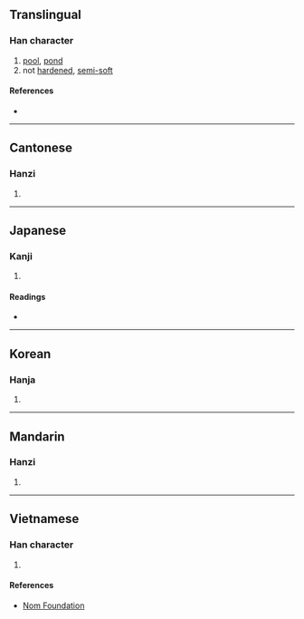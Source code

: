 {{character info/new}}
==Translingual==

===Han character===
{{Han char|rn=85|rad=水|as=10|sn=13|four=30167|canj=EILR|ids=⿰氵唐}}

# [[pool]], [[pond]]
# not [[harden]]ed, [[semi-]][[soft]]

====References====
* {{Han ref|kx=0639.150|dkj=17925|dj=1046.080|hdz=31706.010|uh=6E8F|ud=28303|bh=DE46|bd=56902}}

----

==Cantonese==

===Hanzi===
{{yue-hanzi|jyut=|y=tong4}}

# {{defn|lang=yue|sort=水10}}

----

==Japanese==

===Kanji===
{{ja-kanji|grade=|rs=水10}}

# {{defn|lang=ja|sort=水10}}

====Readings====
* {{ja-readings|on=[[とう]] (tō), [[どう]] (dō)|kun=[[いけ]] (ike), [[どろ]] (doro)}}

----

==Korean==

===Hanja===
{{ko-hanja|hangeul=당|eumhun=|rv=dang|mr=tang|y=tang}}

# {{defn|lang=ko|sort=水10}}

----

==Mandarin==

===Hanzi===
{{cmn-hanzi|pin=[[táng]] ([[tang2]])|wg=t'ang<sup>2</sup>}}

# {{defn|lang=cmn|sort=水10}}

----

==Vietnamese==

===Han character===
{{vi-readings|rs=水10| hanviet = đường}}

# {{defn|lang=vi|sort=水10}}

====References====
*[http://nomfoundation.org/common/nom_details.php?codepoint=6e8f Nom Foundation]